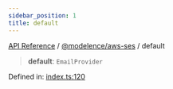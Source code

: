 ```yaml
---
sidebar_position: 1
title: default
---
```


[API Reference](/api-reference/@modelence/aws-ses/variables/../../../index) / [@modelence/aws-ses](/api-reference/@modelence/aws-ses/variables/../index) / default

> **default**: `EmailProvider`

Defined in: [index.ts:120](https://github.com/modelence/modelence/blob/2f1df56b3cc9110e2382a3eeaeda390e4768d689/packages/aws-ses/src/index.ts#L120)
